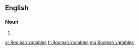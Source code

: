 ==English==

===Noun===
{{head|en|plural}}

# {{plural of|Boolean variable|lang=en}}

[[ar:Boolean variables]]
[[fr:Boolean variables]]
[[mg:Boolean variables]]